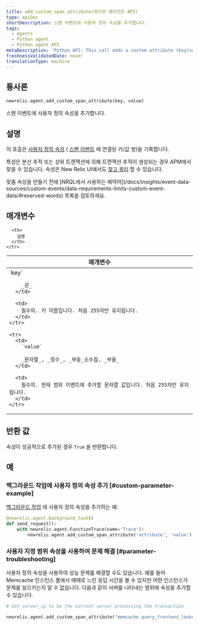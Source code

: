 ```yaml
---
title: add_custom_span_attribute(파이썬 에이전트 API)
type: apiDoc
shortDescription: 스팬 이벤트에 사용자 정의 속성을 추가합니다.
tags:
  - Agents
  - Python agent
  - Python agent API
metaDescription: 'Python API: This call adds a custom attribute (key/value pair) to a transaction.'
freshnessValidatedDate: never
translationType: machine
---
```


## 통사론

```py
newrelic.agent.add_custom_span_attribute(key, value)
```

스팬 이벤트에 사용자 정의 속성을 추가합니다.

## 설명

이 호출은 [사용자 정의 속성](/docs/accounts-partnerships/education/getting-started-new-relic/glossary#attribute) ( [스팬 이벤트](/docs/using-new-relic/welcome-new-relic/get-started/glossary#span) 에 연결된 키/값 쌍)을 기록합니다.

특성은 분산 추적 또는 상위 트랜잭션에 의해 트랜잭션 추적이 생성되는 경우 APM에서 찾을 수 있습니다. 속성은 New Relic UI에서도 [찾고 쿼리](/docs/query-your-data/explore-query-data/explore-data/introduction-querying-new-relic-data) 할 수 있습니다.

<Callout variant="important">
  맞춤 속성을 만들기 전에 [NRQL에서 사용하는 예약어](/docs/insights/event-data-sources/custom-events/data-requirements-limits-custom-event-data/#reserved-words) 목록을 검토하세요.
</Callout>

## 매개변수

<table>
  <thead>
    <tr>
      <th width="25%">
        매개변수
      </th>

      <th>
        설명
      </th>
    </tr>
  </thead>

  <tbody>
    <tr>
      <td>
        `key`

        _끈_
      </td>

      <td>
        필수의. 키 이름입니다. 처음 255자만 유지됩니다.
      </td>
    </tr>

    <tr>
      <td>
        `value`

        _문자열_, _정수_, _부동_소수점, _부울_
      </td>

      <td>
        필수의. 현재 범위 이벤트에 추가할 문자열 값입니다. 처음 255자만 유지됩니다.
      </td>
    </tr>
  </tbody>
</table>

## 반환 값

속성이 성공적으로 추가된 경우 `True` 을 반환합니다.

## 예

### 백그라운드 작업에 사용자 정의 속성 추가 [#custom-parameter-example]

[백그라운드 작업](/docs/agents/python-agent/python-agent-api/background_task) 에 사용자 정의 속성을 추가하는 예:

```py
@newrelic.agent.background_task()
def send_request():
    with newrelic.agent.FunctionTrace(name='Trace'):
        newrelic.agent.add_custom_span_attribute('attribute', 'value')
```

### 사용자 지정 범위 속성을 사용하여 문제 해결 [#parameter-troubleshooting]

사용자 정의 속성을 사용하여 성능 문제를 해결할 수도 있습니다. 예를 들어 Memcache 인스턴스 풀에서 때때로 느린 응답 시간을 볼 수 있지만 어떤 인스턴스가 문제를 일으키는지 알 수 없습니다. 다음과 같이 서버를 나타내는 범위에 속성을 추가할 수 있습니다.

```py
# Set server_ip to be the current server processing the transaction

newrelic.agent.add_custom_span_attribute("memcache_query_frontend_lookup", server_ip)
```
